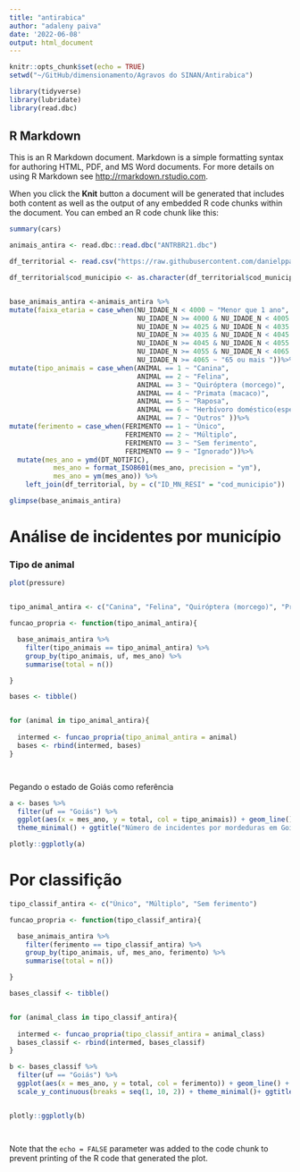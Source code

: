 ```yaml
---
title: "antirabica"
author: "adaleny paiva"
date: '2022-06-08'
output: html_document
---
```


```r
knitr::opts_chunk$set(echo = TRUE)
setwd("~/GitHub/dimensionamento/Agravos do SINAN/Antirabica")

library(tidyverse)
library(lubridate)
library(read.dbc)
```

## R Markdown

This is an R Markdown document. Markdown is a simple formatting syntax for authoring HTML, PDF, and MS Word documents. For more details on using R Markdown see <http://rmarkdown.rstudio.com>.

When you click the **Knit** button a document will be generated that includes both content as well as the output of any embedded R code chunks within the document. You can embed an R code chunk like this:

```r
summary(cars)

animais_antira <- read.dbc::read.dbc("ANTRBR21.dbc")

df_territorial <- read.csv("https://raw.githubusercontent.com/danielppagotto/dimensionamento/main/Agravos%20do%20SINAN/Animais%20pe%C3%A7onhentos/df_territorial.csv")

df_territorial$cod_municipio <- as.character(df_territorial$cod_municipio)


base_animais_antira <-animais_antira %>%  
mutate(faixa_etaria = case_when(NU_IDADE_N < 4000 ~ "Menor que 1 ano",
                                NU_IDADE_N >= 4000 & NU_IDADE_N < 4005 ~ "Entre 1 e 4 anos",                                   NU_IDADE_N >= 4005 & NU_IDADE_N < 4015 ~ "Entre 5 e 14 anos",                                   NU_IDADE_N >= 4015 & NU_IDADE_N < 4025 ~ "Entre 15 e 24 anos", 
                                NU_IDADE_N >= 4025 & NU_IDADE_N < 4035 ~ "Entre 25 e 34 anos", 
                                NU_IDADE_N >= 4035 & NU_IDADE_N < 4045 ~ "Entre 35 e 44 anos", 
                                NU_IDADE_N >= 4045 & NU_IDADE_N < 4055 ~ "Entre 45 e 54 anos", 
                                NU_IDADE_N >= 4055 & NU_IDADE_N < 4065 ~ "Entre 55 e 64 anos", 
                                NU_IDADE_N >= 4065 ~ "65 ou mais "))%>%
mutate(tipo_animais = case_when(ANIMAL == 1 ~ "Canina",
                                ANIMAL == 2 ~ "Felina", 
                                ANIMAL == 3 ~ "Quiróptera (morcego)",
                                ANIMAL == 4 ~ "Primata (macaco)", 
                                ANIMAL == 5 ~ "Raposa", 
                                ANIMAL == 6 ~ "Herbívoro doméstico(especificar)",
                                ANIMAL == 7 ~ "Outros" ))%>%
mutate(ferimento = case_when(FERIMENTO == 1 ~ "Ùnico", 
                             FERIMENTO == 2 ~ "Múltiplo", 
                             FERIMENTO == 3 ~ "Sem ferimento", 
                             FERIMENTO == 9 ~ "Ignorado"))%>%
  mutate(mes_ano = ymd(DT_NOTIFIC),
           mes_ano = format_ISO8601(mes_ano, precision = "ym"),
           mes_ano = ym(mes_ano)) %>% 
    left_join(df_territorial, by = c("ID_MN_RESI" = "cod_municipio"))

glimpse(base_animais_antira)


```

# **Análise de incidentes por município**

### Tipo de animal

```r
plot(pressure)


tipo_animal_antira <- c("Canina", "Felina", "Quiróptera (morcego)", "Primata (macaco)", "Raposa", "Herbívoro doméstico(especificar)")

funcao_propria <- function(tipo_animal_antira){

  base_animais_antira %>% 
    filter(tipo_animais == tipo_animal_antira) %>% 
    group_by(tipo_animais, uf, mes_ano) %>%
    summarise(total = n())

}

bases <- tibble()


for (animal in tipo_animal_antira){
  
  intermed <- funcao_propria(tipo_animal_antira = animal)
  bases <- rbind(intermed, bases)
}




```

Pegando o estado de Goiás como referência

```r

a <- bases %>% 
  filter(uf == "Goiás") %>% 
  ggplot(aes(x = mes_ano, y = total, col = tipo_animais)) + geom_line() +
  theme_minimal() + ggtitle("Número de incidentes por mordeduras em Goiás (SINAN - 2021)")

plotly::ggplotly(a)

```

# Por classifição
```r
tipo_classif_antira <- c("Único", "Múltiplo", "Sem ferimento")

funcao_propria <- function(tipo_classif_antira){

  base_animais_antira %>% 
    filter(ferimento == tipo_classif_antira) %>% 
    group_by(tipo_animais, uf, mes_ano, ferimento) %>%
    summarise(total = n())

}

bases_classif <- tibble()


for (animal_class in tipo_classif_antira){
  
  intermed <- funcao_propria(tipo_classif_antira = animal_class)
  bases_classif <- rbind(intermed, bases_classif)
}
```


```r


b <- bases_classif %>% 
  filter(uf == "Goiás") %>% 
  ggplot(aes(x = mes_ano, y = total, col = ferimento)) + geom_line() +
  scale_y_continuous(breaks = seq(1, 10, 2)) + theme_minimal()+ ggtitle("Número de agravos por mordeduras em Goiás (SINAN - 2021)")


plotly::ggplotly(b)




```

Note that the `echo = FALSE` parameter was added to the code chunk to prevent printing of the R code that generated the plot.
